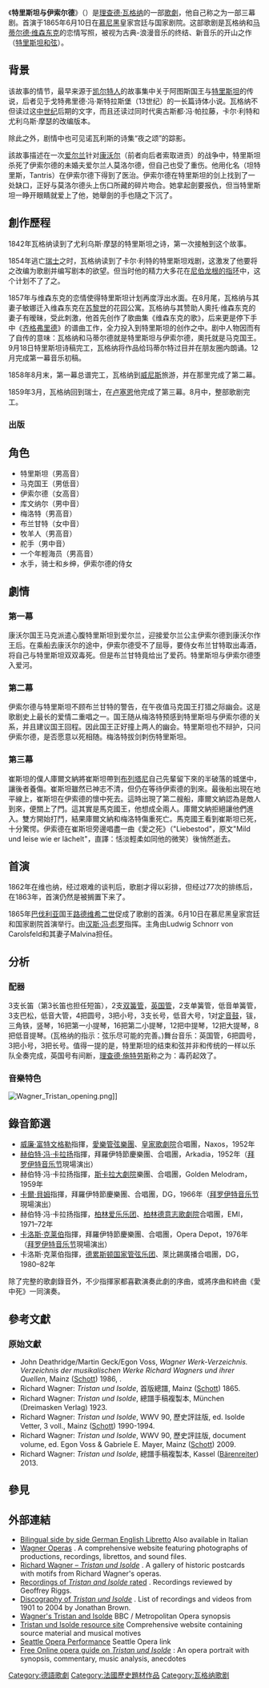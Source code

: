 {{unreferenced|time=2014-08-11T09:36:03+00:00}}
{{for|12世纪流传的一个爱情故事|崔斯坦和伊索德}}
{{noteTA
|G1=Music
|T=zh-hans:特里斯坦与伊索尔德; zh-hant:崔斯坦與伊索德;
|1=zh-hans:特里斯坦; zh-hant:崔斯坦;
|2=zh-hans:伊索尔德; zh-hant:伊索德;
}}
{{Wagner operas}}

《'''特里斯坦与伊索尔德'''》（{{lang-de|''Tristan und Isolde''}}）是[[理查德·瓦格纳|理查德·瓦格纳]]的一部[[歌劇|歌劇]]，他自己称之为一部三幕剧。首演于1865年6月10日在[[慕尼黑|慕尼黑]]皇家宫廷与国家剧院。这部歌剧是瓦格纳和[[马蒂尔德·维森东克|马蒂尔德·维森东克]]的恋情写照，被视为古典-浪漫音乐的终结、新音乐的开山之作（[[特里斯坦和弦|特里斯坦和弦]]）。

== 背景 ==
该故事的情节，最早来源于[[凯尔特人|凯尔特人]]的故事集中关于阿图斯国王与[[崔斯坦爵士|特里斯坦]]的传说，后者见于戈特弗里德·冯·斯特拉斯堡（13世纪）的一长篇诗体小说。瓦格纳不但读过这[[中世纪|中世纪]]后期的文字，而且还读过同时代奥古斯都·冯·帕拉藤，卡尔·利特和尤利乌斯·摩瑟的改编版本。

除此之外，剧情中也可见诺瓦利斯的诗集“夜之颂”的踪影。

該故事描述在一次[[爱尔兰|爱尔兰]]针对[[康沃尔|康沃尔]]（前者向后者索取进贡）的战争中，特里斯坦杀死了伊索尔德的未婚夫爱尔兰人莫洛尔德，但自己也受了重伤。他用化名（坦特里斯，Tantris）在伊索尔德下得到了医治。伊索尔德在特里斯坦的剑上找到了一处缺口，正好与莫洛尔德头上伤口所藏的碎片吻合。她拿起劍要报仇，但当特里斯坦一睁开眼睛就爱上了他，她舉劍的手也隨之下沉了。

== 創作歷程 ==
1842年瓦格纳读到了尤利乌斯·摩瑟的特里斯坦之诗，第一次接触到这个故事。

1854年逃亡[[瑞士|瑞士]]之时，瓦格纳读到了卡尔·利特的特里斯坦戏剧，这激发了他要将之改编为歌剧并编写剧本的欲望。但当时他的精力大多花在[[尼伯龙根的指环|尼伯龙根的指环]]中，这个计划不了了之。

1857年与维森东克的恋情使得特里斯坦计划再度浮出水面。在8月尾，瓦格纳与其妻子敏娜迁入维森东克在[[苏黎世|苏黎世]]的花园公寓。瓦格纳与其赞助人奧托·维森东克的妻子有暧昧，受此刺激，他首先创作了歌曲集《维森东克的歌》，后来更是停下手中《[[齐格弗里德|齐格弗里德]]》的谱曲工作，全力投入到特里斯坦的创作之中。剧中人物因而有了自传的意味：瓦格纳和马蒂尔德就是特里斯坦与伊索尔德，奧托就是马克国王。9月18日特里斯坦诗稿完工，瓦格纳将作品给玛蒂尔特过目并在朋友圈内朗诵。12月完成第一幕音乐初稿。

1858年8月末，第一幕总谱完工，瓦格纳到[[威尼斯|威尼斯]]旅游，并在那里完成了第二幕。

1859年3月，瓦格纳回到瑞士，在[[卢塞恩|卢塞恩]]他完成了第三幕。8月中，整部歌剧完工。

=== 出版 ===
{{expand section}}

== 角色 ==
*特里斯坦（男高音）
*马克国王（男低音）
*伊索尔德（女高音）
*库文纳尔（男中音）
*梅洛特（男高音）
*布兰甘特（女中音）
*牧羊人（男高音）
*舵手（男中音）
*一个年輕海员（男高音）
*水手，骑士和乡绅，伊索尔德的侍女

==劇情==

===第一幕===
康沃尔国王马克派遣心腹特里斯坦到爱尔兰，迎接爱尔兰公主伊索尔德到康沃尔作王后。在乘船去康沃尔的途中，伊索尔德受不了屈辱，要侍女布兰甘特取出毒酒，将自己与特里斯坦双双毒死。但是布兰甘特竟给出了爱药。特里斯坦与伊索尔德堕入爱河。

===第二幕===
伊索尔德与特里斯坦不顾布兰甘特的警告，在午夜值马克国王打猎之际幽会。这是歌剧史上最长的爱情二重唱之一。国王随从梅洛特预感到特里斯坦与伊索尔德的关系，并且建议国王回程。因此国王正好撞上两人的幽会。特里斯坦也不辩护，只问伊索尔德，是否愿意以死相随。梅洛特拔剑刺伤特里斯坦。

===第三幕===
崔斯坦的僕人庫爾文納將崔斯坦帶到[[布列塔尼|布列塔尼]]自己先輩留下來的半破落的城堡中，讓後者養傷。崔斯坦雖然已神志不清，但仍在等待伊索德的到來。最後船出現在地平線上，崔斯坦在伊索德的懷中死去。這時出現了第二艘船，庫爾文納認為是敵人到來，便關上了門。這其實是馬克國王，他想成全兩人。庫爾文納拒絕讓他們進入。雙方開始打鬥，結果庫爾文納和梅洛特傷重死亡。馬克國王看到崔斯坦已死，十分驚愕。伊索德在崔斯坦旁邊唱盡一曲《愛之死》（"Liebestod"，原文"Mild und leise wie er lächelt"，直譯：恬淡輕柔如同他的微笑）後悄然逝去。

== 首演 ==
1862年在维也纳，经过艰难的谈判后，歌剧才得以彩排，但经过77次的排练后，在1863年，首演仍然是被搁置下来了。

1865年[[巴伐利亚|巴伐利亚]]国王[[路德维希二世_(巴伐利亚)|路德维希二世]]促成了歌剧的首演。6月10日在慕尼黑皇家宫廷和国家剧院首演举行。由[[汉斯·冯·彪罗|汉斯·冯·彪罗]]指挥。主角由Ludwig Schnorr von Carolsfeld和其妻子Malvina担任。

== 分析 ==
=== 配器 ===
3支长笛（第3长笛也担任短笛），2支[[双簧管|双簧管]]，[[英国管|英国管]]，2支单簧管，低音单簧管，3支巴松，低音大管，4把圆号，3把小号，3支长号，低音大号，1对[[定音鼓|定音鼓]]，钹，三角铁，竖琴，16把第一小提琴，16把第二小提琴，12把中提琴，12把大提琴，8把低音提琴。(瓦格纳的指示：弦乐尽可能的完善。)舞台音乐：英国管，6把圆号，3把小号，3把长号。值得一提的是，特里斯坦的结束和弦并非和传统的一样以乐队全奏完成，英国号有间断，[[理查德·施特劳斯|理查德·施特劳斯]]称之为：毒药起效了。

=== 音樂特色 ===
{{expand section}}
[[File:Wagner_Tristan_opening.png|thumb]]]]

== 錄音節選 ==
* [[威廉·富特文格勒|威廉·富特文格勒]]指揮，[[愛樂管弦樂團|愛樂管弦樂團]]、[[皇家歌劇院|皇家歌劇院]]合唱團，Naxos，1952年
* [[赫伯特·冯·卡拉扬|赫伯特·冯·卡拉扬]]指揮，拜羅伊特節慶樂團、合唱團，Arkadia，1952年（[[拜罗伊特音乐节|拜罗伊特音乐节]]現場演出）
* 赫伯特·冯·卡拉扬指揮，[[斯卡拉大劇院|斯卡拉大劇院]]樂團、合唱團，Golden Melodram，1959年
* [[卡爾·貝姆|卡爾·貝姆]]指揮，拜羅伊特節慶樂團、合唱團，DG，1966年（[[拜罗伊特音乐节|拜罗伊特音乐节]]現場演出）
* 赫伯特·冯·卡拉扬指揮，[[柏林爱乐乐团|柏林爱乐乐团]]、[[柏林德意志歌劇院|柏林德意志歌劇院]]合唱團，EMI，1971–72年
* [[卡洛斯·克莱伯|卡洛斯·克莱伯]]指揮，拜羅伊特節慶樂團、合唱團，Opera Depot，1976年（[[拜罗伊特音乐节|拜罗伊特音乐节]]現場演出）
* 卡洛斯·克莱伯指揮，[[德累斯顿国家管弦乐团|德累斯顿国家管弦乐团]]、萊比錫廣播合唱團，DG，1980–82年
{{expand list}}

除了完整的歌劇錄音外，不少指揮家都喜歡演奏此劇的序曲，或將序曲和終曲《愛中死》一同演奏。

== 參考文獻  == 
=== 原始文獻 === 
* John Deathridge/Martin Geck/Egon Voss, ''Wagner Werk-Verzeichnis. Verzeichnis der musikalischen Werke Richard Wagners und ihrer Quellen'', Mainz ([[碩特音樂|Schott]]) 1986, {{ISBN|978-3-7957-2201-2}}.
* Richard Wagner: ''Tristan und Isolde'', 首版總譜, Mainz ([[碩特音樂|Schott]]) 1865.
* Richard Wagner: ''Tristan und Isolde'',   總譜手稿複製本, München (Dreimasken Verlag) 1923.
* Richard Wagner: ''Tristan und Isolde'', WWV 90, 歷史評註版, ed. Isolde Vetter, 3 voll., Mainz ([[碩特音樂|Schott]]) 1990-1994.
* Richard Wagner: ''Tristan und Isolde'', WWV 90,  歷史評註版, document volume, ed. Egon Voss & Gabriele E. Mayer, Mainz ([[碩特音樂|Schott]]) 2009.
* Richard Wagner: ''Tristan und Isolde'',  總譜手稿複製本,  Kassel ([[貝倫賴特出版社|Bärenreiter]]) 2013.

== 參見 ==
{{portal|古典音樂}}

== 外部連結 ==
{{Commons category|Tristan und Isolde (Wagner)}}
* [https://web.archive.org/web/20080310050030/http://www.rwagner.net/libretti/tristan/e-t-tristan.html Bilingual side by side German English Libretto] Also available in Italian
* [http://www.wagneroperas.com Wagner Operas] {{Wayback|url=http://www.wagneroperas.com/ |date=20190720010003 }}. A comprehensive website featuring photographs of productions, recordings, librettos, and sound files.
* [http://www.richard-wagner-postkarten.de/postkarten/tri.php Richard Wagner – ''Tristan und Isolde''] {{Wayback|url=http://www.richard-wagner-postkarten.de/postkarten/tri.php |date=20090624022749 }}. A gallery of historic postcards with motifs from Richard Wagner's operas.
* [http://www.operacast.com/tristan.htm Recordings of ''Tristan and Isolde'' rated] {{Wayback|url=http://www.operacast.com/tristan.htm |date=20100105121038 }}. Recordings reviewed by Geoffrey Riggs.
* [http://www.tip.net.au/~jgbrown/Tristan/discography/ Discography of ''Tristan und Isolde''] {{Wayback|url=http://www.tip.net.au/~jgbrown/Tristan/discography/ |date=20060910122427 }}. List of recordings and videos from 1901 to 2004 by Jonathan Brown.
* [http://www.bbc.co.uk/radio3/operaon3/pip/4q2oa/ Wagner's Tristan and Isolde] {{Wayback|url=http://www.bbc.co.uk/radio3/operaon3/pip/4q2oa/ |date=20101018090054 }} BBC / Metropolitan Opera synopsis
* [https://web.archive.org/web/20080731152421/http://www.utexas.edu/courses/tristan/index.html Tristan und Isolde resource site] Comprehensive website containing source material and musical motives
* [https://web.archive.org/web/20091216120133/http://www.seattleopera.org/index.aspx Seattle Opera Performance] Seattle Opera link
*[https://opera-inside.com/tristan-und-isolde-by-richard-wagner-the-opera-guide-and-synopsis/ Free Online opera guide on ''Tristan und Isolde''] {{Wayback|url=https://opera-inside.com/tristan-und-isolde-by-richard-wagner-the-opera-guide-and-synopsis/ |date=20210128225546 }}: An opera portrait with synopsis, commentary, music analysis, anecdotes

{{華格納作品}}

{{Authority control}}
[[Category:德語歌劇|Category:德語歌劇]]
[[Category:法國歷史題材作品|Category:法國歷史題材作品]]
[[Category:瓦格纳歌剧|Category:瓦格纳歌剧]]